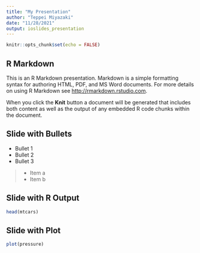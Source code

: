 ```yaml
---
title: "My Presentation"
author: "Teppei Miyazaki"
date: "11/28/2021"
output: ioslides_presentation
---
```


```r
knitr::opts_chunk$set(echo = FALSE)
```

## R Markdown

This is an R Markdown presentation. Markdown is a simple formatting syntax for authoring HTML, PDF, and MS Word documents. For more details on using R Markdown see <http://rmarkdown.rstudio.com>.

When you click the **Knit** button a document will be generated that includes both content as well as the output of any embedded R code chunks within the document.

## Slide with Bullets

- Bullet 1
- Bullet 2
- Bullet 3

>- Item a
>- Item b

## Slide with R Output

```r
head(mtcars)
```

## Slide with Plot

```r
plot(pressure)
```

